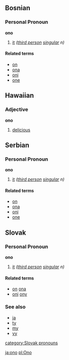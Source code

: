 ==Bosnian==
===Personal Pronoun===
'''ono'''
# [[it]] ''([[third person]] [[singular]] n)''
====Related terms====
*[[on]]
*[[ona]]
*[[oni]]
*[[one]]

==Hawaiian==
===Adjective===
'''ono'''
# [[delicious]]

==Serbian==
===Personal Pronoun===
'''ono'''
# [[it]] ''([[third person]] [[singular]] n)''
====Related terms====
*[[on]]
*[[ona]]
*[[oni]]
*[[one]]

==Slovak==
===Personal Pronoun===
'''ono'''
# [[it]] ''([[third person]] [[singular]] n)''
====Related terms====
*[[on]] [[ona]]
*[[oni]] [[ony]]
===See also===
*[[ja]]
*[[ty]]
*[[my]]
*[[vy]]

[[category:Slovak pronouns]]

[[ja:ono]]
[[pl:Ono]]